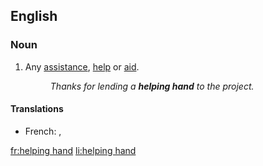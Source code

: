 ==English==

===Noun===
{{en-noun|sg=[[helping]] [[hand]]}}

#{{idiom}} Any [[assistance]], [[help]] or [[aid]].
#:''Thanks for lending a '''helping hand''' to the project.''

====Translations====
*French: {{t+|fr|coup de pouce|m}}, {{t+|fr|coup de main|m}}

[[fr:helping hand]]
[[li:helping hand]]
